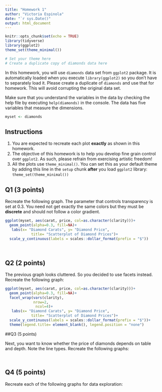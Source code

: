 ```yaml
---
title: "Homework 1"
author: "Victoria Espinola"
date: "`r sys.Date()"
output: html_document
---
```


```r
knitr::opts_chunk$set(echo = TRUE)
library(tidyverse)
library(ggplot2)
theme_set(theme_minimal())

# Set your theme here
# Create a duplicate copy of diamonds data here

```



In this homework, you will use `diamonds` data set from `ggplot2` package. It is automatically loaded when you execute `library(ggplot2)` so you don't have to separately load it. Please create a duplicate of `diamonds` and use that for homework. This will avoid corrupting the original data set.

Make sure that you understand the variables in the data by checking the help file by executing `help(diamonds)` in the console. The data has five variables that measure the dimensions. 
```r
myset <- diamonds
```

## Instructions

1. You are expected to recreate each plot **exactly** as shown in this homework.
2. The objective of this homework is to help you develop fine grain control over `ggplot2`. As such, please refrain from exercising artistic freedom!
3. All the plots use `theme_minimal()`. You can set this as your default theme by adding this line in the `setup` chunk **after** you load `ggplot2` library:
`theme_set(theme_minimal())`


## Q1 (3 points)

Recreate the following graph. The parameter that controls transparency is set at 0.3. You need not get exactly the same colors but they must be **discrete** and should not follow a color gradient.


```r
ggplot(myset, aes(carat, price, col=as.character(clarity)))+
  geom_point(alpha=0.3, fill=NA)+
   labs(x= "Diamond Carats", y= "Diamond Price", 
            title= "Scatterplot of Diamond Prices")+
  scale_y_continuous(labels = scales::dollar_format(prefix = "$"))
  
  

```


## Q2 (2 points)

The previous graph looks cluttered. So you decided to use facets instead. Recreate the following graph:


```r
ggplot(myset, aes(carat, price, col=as.character(clarity)))+
  geom_point(alpha=0.3, fill=NA)+
  facet_wrap(vars(clarity), 
             nrow=2, 
              ncol=4)+
   labs(x= "Diamond Carats", y= "Diamond Price",
            title= "Scatterplot of Diamond Prices")+
  scale_y_continuous(labels = scales::dollar_format(prefix = "$"))+
  theme(legend.title= element_blank(), legend.position = "none")

```

##Q3 (5 points)

Next, you want to know whether the price of diamonds depends on table and depth. Note the line types. Recreate the following graphs:


```r


```


```r

```



## Q4 (5 points)

Recreate each of the following graphs for data exploration:


```r

```


```r

```



```r


```


```r

```


```r


```


